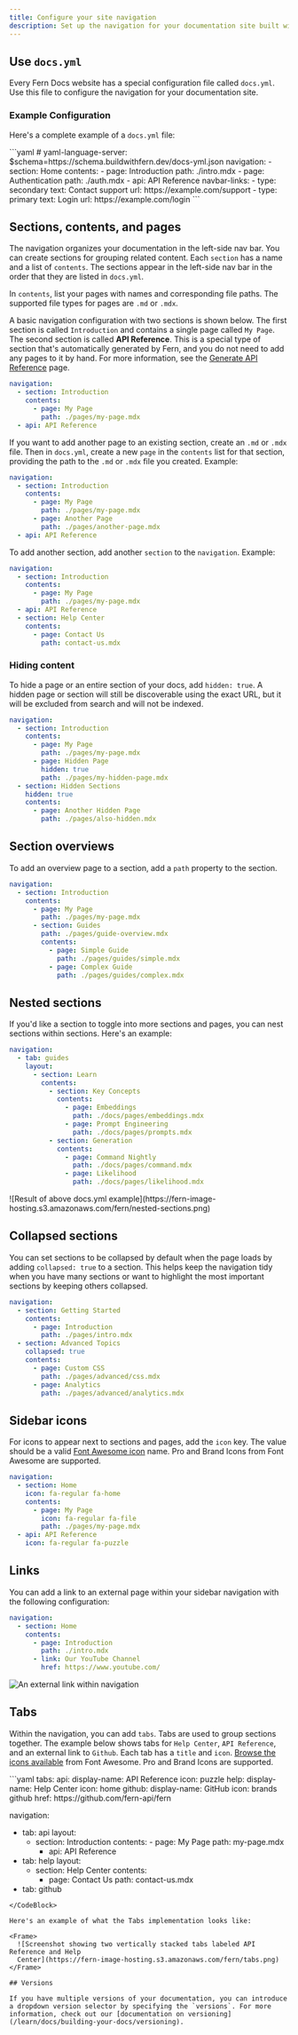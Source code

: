```yaml
---
title: Configure your site navigation
description: Set up the navigation for your documentation site built with Fern Docs using the docs.yml file, including tabs, sections, pages, and more.
---
```


## Use `docs.yml`

Every Fern Docs website has a special configuration file called `docs.yml`. Use this file to configure the navigation for your documentation site. 

### Example Configuration

Here's a complete example of a `docs.yml` file:

<CodeBlock title="An example docs.yml">
```yaml
# yaml-language-server: $schema=https://schema.buildwithfern.dev/docs-yml.json
navigation:
  - section: Home
    contents:
      - page: Introduction
        path: ./intro.mdx
      - page: Authentication
        path: ./auth.mdx
  - api: API Reference
navbar-links:
  - type: secondary
    text: Contact support
    url: https://example.com/support
  - type: primary
    text: Login
    url: https://example.com/login
```
</CodeBlock>

## Sections, contents, and pages

The navigation organizes your documentation in the left-side nav bar. You can create sections for grouping related content. Each `section` has a name and a list of `contents`. The sections appear in the left-side nav bar in the order that they are listed in `docs.yml`.

In `contents`, list your pages with names and corresponding file paths. The supported file types for pages are `.md` or `.mdx`.

A basic navigation configuration with two sections is shown below. The first section is called `Introduction` and contains a single page called `My Page`. The second section is called **API Reference**. This is a special type of section that's automatically generated by Fern, and you do not need to add any pages to it by hand. For more information, see the [Generate API Reference](/learn/docs/api-references/generate-api-ref) page.

```yaml Example navigation config
navigation:
  - section: Introduction
    contents:
      - page: My Page
        path: ./pages/my-page.mdx
  - api: API Reference
```

If you want to add another page to an existing section, create an `.md` or `.mdx` file. Then in `docs.yml`, create a new `page` in the `contents` list for that section, providing the path to the `.md` or `.mdx` file you created. Example:

```yaml Example navigation config
navigation:
  - section: Introduction
    contents:
      - page: My Page
        path: ./pages/my-page.mdx
      - page: Another Page
        path: ./pages/another-page.mdx
  - api: API Reference
```

To add another section, add another `section` to the `navigation`. Example:

```yaml Example navigation config with additional section
navigation:
  - section: Introduction
    contents:
      - page: My Page
        path: ./pages/my-page.mdx
  - api: API Reference
  - section: Help Center
    contents:
      - page: Contact Us
        path: contact-us.mdx
```

### Hiding content

To hide a page or an entire section of your docs, add `hidden: true`. A hidden page or section will still be discoverable using the exact URL, but it will be excluded from search and will not be indexed.

```yaml Example navigation config with additional section {7, 10}
navigation:
  - section: Introduction
    contents:
      - page: My Page
        path: ./pages/my-page.mdx
      - page: Hidden Page
        hidden: true
        path: ./pages/my-hidden-page.mdx
  - section: Hidden Sections
    hidden: true
    contents:
      - page: Another Hidden Page
        path: ./pages/also-hidden.mdx
```

## Section overviews

To add an overview page to a section, add a `path` property to the section.

```yaml Example section with an overview {7}
navigation:
  - section: Introduction
    contents:
      - page: My Page
        path: ./pages/my-page.mdx
      - section: Guides
        path: ./pages/guide-overview.mdx
        contents:
          - page: Simple Guide
            path: ./pages/guides/simple.mdx
          - page: Complex Guide
            path: ./pages/guides/complex.mdx
```

## Nested sections

If you'd like a section to toggle into more sections and pages, you can nest sections within sections. Here's an example:

```yaml Example navigation config with nested sections
navigation:
  - tab: guides
    layout:
      - section: Learn
        contents:
          - section: Key Concepts
            contents:
              - page: Embeddings
                path: ./docs/pages/embeddings.mdx
              - page: Prompt Engineering
                path: ./docs/pages/prompts.mdx
          - section: Generation
            contents:
              - page: Command Nightly
                path: ./docs/pages/command.mdx
              - page: Likelihood
                path: ./docs/pages/likelihood.mdx
```

<Frame>
![Result of above docs.yml example](https://fern-image-hosting.s3.amazonaws.com/fern/nested-sections.png)
</Frame>

## Collapsed sections

You can set sections to be collapsed by default when the page loads by adding `collapsed: true` to a section.
This helps keep the navigation tidy when you have many sections or want to highlight the most important sections by keeping others collapsed.

```yaml {7} Example config with collapsed section
navigation:
  - section: Getting Started
    contents:
      - page: Introduction
        path: ./pages/intro.mdx
  - section: Advanced Topics
    collapsed: true
    contents:
      - page: Custom CSS
        path: ./pages/advanced/css.mdx
      - page: Analytics
        path: ./pages/advanced/analytics.mdx
```

## Sidebar icons

For icons to appear next to sections and pages, add the `icon` key. The value should be a valid [Font Awesome icon](https://fontawesome.com/icons) name. Pro and Brand Icons from Font Awesome are supported.

```yaml Example navigation config with icons
navigation:
  - section: Home
    icon: fa-regular fa-home
    contents:
      - page: My Page
        icon: fa-regular fa-file
        path: ./pages/my-page.mdx
  - api: API Reference
    icon: fa-regular fa-puzzle
```

## Links

You can add a link to an external page within your sidebar navigation with the following configuration:

```yaml title="docs.yml"
navigation:
  - section: Home
    contents:
      - page: Introduction
        path: ./intro.mdx
      - link: Our YouTube Channel
        href: https://www.youtube.com/
```

<Frame>
  <img src="./external-link.png" alt="An external link within navigation" />
</Frame>

## Tabs

Within the navigation, you can add `tabs`. Tabs are used to group sections together. The example below shows tabs for `Help Center`, `API Reference`, and an external link to `Github`. Each tab has a `title` and `icon`. [Browse the icons available](https://fontawesome.com/icons) from Font Awesome. Pro and Brand Icons are supported.

<CodeBlock title="docs.yml">
```yaml
tabs: 
  api: 
    display-name: API Reference
    icon: puzzle
  help:
    display-name: Help Center
    icon: home
  github:
    display-name: GitHub
    icon: brands github
    href: https://github.com/fern-api/fern
    
 navigation: 
  - tab: api
    layout: 
      - section: Introduction
          contents: 
            - page: My Page
                path: my-page.mdx
        - api: API Reference   
  - tab: help
    layout: 
      - section: Help Center
        contents: 
          - page: Contact Us
              path: contact-us.mdx
  - tab: github
```
</CodeBlock>

Here's an example of what the Tabs implementation looks like:

<Frame>
  ![Screenshot showing two vertically stacked tabs labeled API Reference and Help
  Center](https://fern-image-hosting.s3.amazonaws.com/fern/tabs.png)
</Frame>

## Versions

If you have multiple versions of your documentation, you can introduce a dropdown version selector by specifying the `versions`. For more information, check out our [documentation on versioning](/learn/docs/building-your-docs/versioning).
